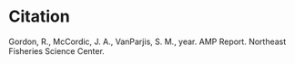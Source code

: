 
# Citation {.unnumbered}

Gordon, R., McCordic, J. A., VanParjis, S. M., year. AMP Report. Northeast Fisheries Science Center.


```{=openxml}
<w:p><w:r><w:br w:type="page"/></w:r></w:p>
```

